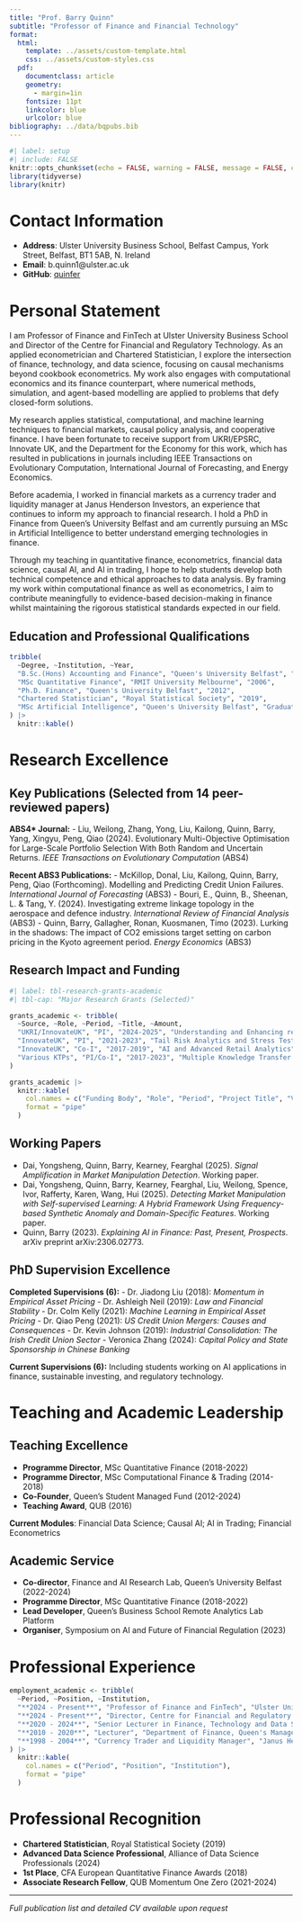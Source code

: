 ```yaml
---
title: "Prof. Barry Quinn"
subtitle: "Professor of Finance and Financial Technology"
format:
  html:
    template: ../assets/custom-template.html
    css: ../assets/custom-styles.css
  pdf:
    documentclass: article
    geometry:
      - margin=1in
    fontsize: 11pt
    linkcolor: blue
    urlcolor: blue
bibliography: ../data/bqpubs.bib
---
```


```r
#| label: setup 
#| include: FALSE
knitr::opts_chunk$set(echo = FALSE, warning = FALSE, message = FALSE, cache = FALSE)
library(tidyverse)
library(knitr)
```

# Contact Information

- **Address**: Ulster University Business School, Belfast Campus, York Street, Belfast, BT1 5AB, N. Ireland
- **Email**: b.quinn1@ulster.ac.uk
- **GitHub**: [quinfer](https://github.com/quinfer)

# Personal Statement

I am Professor of Finance and FinTech at Ulster University Business School and Director of the Centre for Financial and Regulatory Technology. As an applied econometrician and Chartered Statistician, I explore the intersection of finance, technology, and data science, focusing on causal mechanisms beyond cookbook econometrics. My work also engages with computational economics and its finance counterpart, where numerical methods, simulation, and agent-based modelling are applied to problems that defy closed-form solutions.

My research applies statistical, computational, and machine learning techniques to financial markets, causal policy analysis, and cooperative finance. I have been fortunate to receive support from UKRI/EPSRC, Innovate UK, and the Department for the Economy for this work, which has resulted in publications in journals including IEEE Transactions on Evolutionary Computation, International Journal of Forecasting, and Energy Economics.

Before academia, I worked in financial markets as a currency trader and liquidity manager at Janus Henderson Investors, an experience that continues to inform my approach to financial research. I hold a PhD in Finance from Queen's University Belfast and am currently pursuing an MSc in Artificial Intelligence to better understand emerging technologies in finance.

Through my teaching in quantitative finance, econometrics, financial data science, causal AI, and AI in trading, I hope to help students develop both technical competence and ethical approaches to data analysis. By framing my work within computational finance as well as econometrics, I aim to contribute meaningfully to evidence-based decision-making in finance whilst maintaining the rigorous statistical standards expected in our field.

## Education and Professional Qualifications

```r
tribble(
  ~Degree, ~Institution, ~Year,
  "B.Sc.(Hons) Accounting and Finance", "Queen's University Belfast", "1995",
  "MSc Quantitative Finance", "RMIT University Melbourne", "2006",
  "Ph.D. Finance", "Queen's University Belfast", "2012",
  "Chartered Statistician", "Royal Statistical Society", "2019",
  "MSc Artificial Intelligence", "Queen's University Belfast", "Graduating 2025"
) |>
  knitr::kable()
```

# Research Excellence

## Key Publications (Selected from 14 peer-reviewed papers)

**ABS4* Journal:**
- Liu, Weilong, Zhang, Yong, Liu, Kailong, Quinn, Barry, Yang, Xingyu, Peng, Qiao (2024). Evolutionary Multi-Objective Optimisation for Large-Scale Portfolio Selection With Both Random and Uncertain Returns. *IEEE Transactions on Evolutionary Computation* (ABS4)

**Recent ABS3 Publications:**
- McKillop, Donal, Liu, Kailong, Quinn, Barry, Peng, Qiao (Forthcoming). Modelling and Predicting Credit Union Failures. *International Journal of Forecasting* (ABS3)
- Bouri, E., Quinn, B., Sheenan, L. & Tang, Y. (2024). Investigating extreme linkage topology in the aerospace and defence industry. *International Review of Financial Analysis* (ABS3)
- Quinn, Barry, Gallagher, Ronan, Kuosmanen, Timo (2023). Lurking in the shadows: The impact of CO2 emissions target setting on carbon pricing in the Kyoto agreement period. *Energy Economics* (ABS3)

## Research Impact and Funding

```r
#| label: tbl-research-grants-academic
#| tbl-cap: "Major Research Grants (Selected)"

grants_academic <- tribble(
  ~Source, ~Role, ~Period, ~Title, ~Amount,
  "UKRI/InnovateUK", "PI", "2024-2025", "Understanding and Enhancing regulatory compliance using AI", "£250K",
  "InnovateUK", "PI", "2021-2023", "Tail Risk Analytics and Stress Testing", "£180K", 
  "InnovateUK", "Co-I", "2017-2019", "AI and Advanced Retail Analytics", "£150K",
  "Various KTPs", "PI/Co-I", "2017-2023", "Multiple Knowledge Transfer Partnerships", "£800K+"
)

grants_academic |>
  knitr::kable(
    col.names = c("Funding Body", "Role", "Period", "Project Title", "Value"),
    format = "pipe"
  )
```

## Working Papers

- Dai, Yongsheng, Quinn, Barry, Kearney, Fearghal (2025). *Signal Amplification in Market Manipulation Detection*. Working paper.
- Dai, Yongsheng, Quinn, Barry, Kearney, Fearghal, Liu, Weilong, Spence, Ivor, Rafferty, Karen, Wang, Hui (2025). *Detecting Market Manipulation with Self-supervised Learning: A Hybrid Framework Using Frequency-based Synthetic Anomaly and Domain-Specific Features*. Working paper.
- Quinn, Barry (2023). *Explaining AI in Finance: Past, Present, Prospects*. arXiv preprint arXiv:2306.02773.

## PhD Supervision Excellence

**Completed Supervisions (6):**
- Dr. Jiadong Liu (2018): *Momentum in Empirical Asset Pricing*
- Dr. Ashleigh Neil (2019): *Law and Financial Stability*
- Dr. Colm Kelly (2021): *Machine Learning in Empirical Asset Pricing*
- Dr. Qiao Peng (2021): *US Credit Union Mergers: Causes and Consequences*
- Dr. Kevin Johnson (2019): *Industrial Consolidation: The Irish Credit Union Sector*
- Veronica Zhang (2024): *Capital Policy and State Sponsorship in Chinese Banking*

**Current Supervisions (6):** Including students working on AI applications in finance, sustainable investing, and regulatory technology.

# Teaching and Academic Leadership

## Teaching Excellence
- **Programme Director**, MSc Quantitative Finance (2018-2022)
- **Programme Director**, MSc Computational Finance & Trading (2014-2018)
- **Co-Founder**, Queen's Student Managed Fund (2012-2024)
- **Teaching Award**, QUB (2016)

**Current Modules**: Financial Data Science; Causal AI; AI in Trading; Financial Econometrics

## Academic Service
- **Co-director**, Finance and AI Research Lab, Queen's University Belfast (2022-2024)
- **Programme Director**, MSc Quantitative Finance (2018-2022)
- **Lead Developer**, Queen's Business School Remote Analytics Lab Platform
- **Organiser**, Symposium on AI and Future of Financial Regulation (2023)

# Professional Experience

```r
employment_academic <- tribble(
  ~Period, ~Position, ~Institution,
  "**2024 - Present**", "Professor of Finance and FinTech", "Ulster University Business School",
  "**2024 - Present**", "Director, Centre for Financial and Regulatory Technology", "Ulster University Business School",
  "**2020 - 2024**", "Senior Lecturer in Finance, Technology and Data Science", "Queen's Management School",
  "**2010 - 2020**", "Lecturer", "Department of Finance, Queen's Management School",
  "**1998 - 2004**", "Currency Trader and Liquidity Manager", "Janus Henderson Investors, London"
) |>
  knitr::kable(
    col.names = c("Period", "Position", "Institution"),
    format = "pipe"
  )
```

# Professional Recognition

- **Chartered Statistician**, Royal Statistical Society (2019)
- **Advanced Data Science Professional**, Alliance of Data Science Professionals (2024)
- **1st Place**, CFA European Quantitative Finance Awards (2018)
- **Associate Research Fellow**, QUB Momentum One Zero (2021-2024)

---
*Full publication list and detailed CV available upon request*
